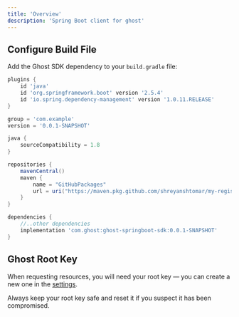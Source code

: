 ```yaml
---
title: 'Overview'
description: 'Spring Boot client for ghost'
---
```


## Configure Build File

Add the Ghost SDK dependency to your `build.gradle` file:

```groovy
plugins {
    id 'java'
    id 'org.springframework.boot' version '2.5.4'
    id 'io.spring.dependency-management' version '1.0.11.RELEASE'
}

group = 'com.example'
version = '0.0.1-SNAPSHOT'

java {
    sourceCompatibility = 1.8
}

repositories {
    mavenCentral()
    maven {
        name = "GitHubPackages"
        url = uri("https://maven.pkg.github.com/shreyanshtomar/my-registry")
    }
}

dependencies {
    //..other dependencies
    implementation 'com.ghost:ghost-springboot-sdk:0.0.1-SNAPSHOT'
}
```

## Ghost Root Key

When requesting resources, you will need your root key — you can create a new one in the [settings](https://app.ghost.com/settings/root-keys).

Always keep your root key safe and reset it if you suspect it has been compromised.
